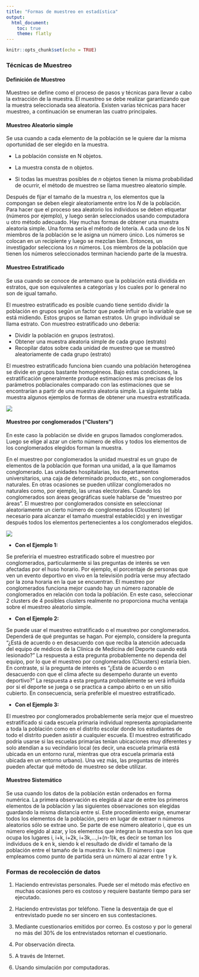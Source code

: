 ```yaml
---
title: "Formas de muestreo en estadística"
output:
  html_document:
    toc: true
    theme: flatly
---
```


```r
knitr::opts_chunk$set(echo = TRUE)
```

### Técnicas de Muestreo

#### Definición de Muestreo

Muestreo se define como el proceso de pasos y técnicas para llevar a cabo la extracción de la muestra. El muestreo se debe realizar garantizando que la muestra seleccionada sea aleatoria. Existen varias técnicas para hacer muestreo, a continuación se enumeran las cuatro principales.


#### Muestreo Aleatorio simple

Se usa cuando a cada elemento de la población se le quiere dar la misma oportunidad de ser elegido en la muestra.

* La población consiste en N objetos.

* La muestra consta de n objetos.

* Si todas las muestras posibles de $n$ objetos tienen la misma probabilidad de ocurrir, el método de muestreo se llama muestreo aleatorio simple.

Después de fijar el tamaño de la muestra $n$,  los elementos que la compongan se deben elegir aleatoriamente entre los $N$ de la población. Para hacer que el proceso sea aleatorio los individuos se deben etiquetar (números por ejemplo), y luego serán seleccionados usando computadora u otro método adecuado. Hay muchas formas de obtener una muestra aleatoria simple. Una forma sería el método de lotería. A cada uno de los N miembros de la población se le asigna un número único. Los números se colocan en un recipiente y luego se mezclan bien. Entonces, un investigador selecciona los $n$ números. Los miembros de la población que tienen los números seleccionados terminan haciendo parte de la muestra.

#### Muestreo Estratificado

Se usa cuando se conoce de antemano que la población está dividida en estratos, que son equivalentes a categorías y los cuales por lo general no son de igual tamaño.  

El muestreo estratificado es posible cuando tiene sentido dividir la población en grupos según un factor que puede influir en la variable que se está midiendo. Estos grupos se llaman estratos. Un grupo individual se llama estrato. Con muestreo estratificado uno debería:

* Dividir la población en grupos (estratos).
* Obtener una muestra aleatoria simple de cada grupo (estrato)
* Recopilar datos sobre cada unidad de muestreo que se muestreó aleatoriamente de cada grupo (estrato)

El muestreo estratificado funciona bien cuando una población heterogénea se divide en grupos bastante homogéneos. Bajo estas condiciones, la estratificación generalmente produce estimaciones más precisas de los parámetros poblacionales comparado con las estimaciones que se encontrarían a partir de una muestra aleatoria simple. La siguiente tabla muestra algunos ejemplos de formas de obtener una muestra estratificada.

![](estratos.png)





#### Muestreo por conglomerados (“Clusters”)

En este caso la población se divide en grupos llamados conglomerados. Luego se elige al azar un cierto número de ellos y todos los elementos de los conglomerados elegidos forman la muestra.

En el muestreo por conglomerados la unidad muestral es un grupo de elementos de la población que forman una unidad, a la que llamamos conglomerado. Las unidades hospitalarias,  los departamentos universitarios, una caja de determinado producto, etc., son conglomerados naturales. En otras ocasiones se pueden utilizar conglomerados no naturales como, por ejemplo, las urnas electorales. Cuando los conglomerados son áreas geográficas suele hablarse de "muestreo por áreas". El muestreo por conglomerados consiste en seleccionar aleatoriamente un cierto número
de conglomerados (Clousters) (el necesario para alcanzar el tamaño muestral establecido) y en investigar después todos los elementos pertenecientes a los conglomerados elegidos. 

![](clouster.png)


* **Con el Ejemplo 1:**

Se preferiría el muestreo estratificado sobre el muestreo por conglomerados, particularmente si las preguntas de interés se ven afectadas por el huso horario. Por ejemplo, el porcentaje de personas que ven un evento deportivo en vivo en la televisión podría verse muy afectado por la zona horaria en la que se encuentran. El muestreo por conglomerados funciona mejor cuando hay un número razonable de conglomerados en relación con toda la población. En este caso, seleccionar 2 clusters de 4 posibles clusters realmente no proporciona mucha ventaja sobre el muestreo aleatorio simple.

* **Con el Ejemplo 2:**

Se puede usar el muestreo estratificado o el muestreo por conglomerados. Dependerá de qué preguntas se hagan. Por ejemplo, considere la pregunta "¿Está de acuerdo o en desacuerdo con que reciba la atención adecuada del equipo de médicos de la Clínica de Medicina del Deporte cuando está lesionado?" La respuesta a esta pregunta probablemente no dependa del equipo, por lo que el muestreo por conglomerados (Clousters) estaría bien. En contraste, si la pregunta de interés es "¿Está de acuerdo o en desacuerdo con que el clima afecte su desempeño durante un evento deportivo?" La respuesta a esta pregunta probablemente se verá influida por si el deporte se juega o se practica a campo abirto o en un sitio cubierto. En consecuencia, sería preferible el muestreo estratificado.

* **Con el Ejemplo 3:**

El muestreo por conglomerados probablemente sería mejor que el muestreo estratificado si cada escuela primaria individual representa apropiadamente a toda la población como en el distrito escolar donde los estudiantes de todo el distrito pueden asistir a cualquier escuela. El muestreo estratificado podría usarse si las escuelas primarias tenían ubicaciones muy diferentes y solo atendían a su vecindario local (es decir, una escuela primaria está ubicada en un entorno rural, mientras que otra escuela primaria está ubicada en un entorno urbano). Una vez más, las preguntas de interés pueden afectar qué método de muestreo se debe utilizar.

#### Muestreo Sistemático

Se usa cuando los datos de la población están ordenados en forma numérica. La primera observación es elegida al azar de entre los primeros elementos de la población y las siguientes observaciones son elegidas guardando la misma distancia entre sí.  Este procedimiento exige, enumerar todos los elementos de la población, pero en lugar de extraer n números aleatorios sólo se extrae uno. Se parte de ese número aleatorio i, que es un número elegido al azar, y los elementos que integran la muestra son los que ocupa los lugares i, i+k, i+2k, i+3k,...,i+(n-1)k, es decir se toman los individuos de k en k, siendo k el resultado de dividir el tamaño de la población entre el tamaño de la muestra: k= N/n. El número i que empleamos como punto de partida será un número al azar entre 1 y k.

### Formas de recolección de datos

1. Haciendo entrevistas personales. Puede ser el método más efectivo en muchas ocasiones pero es costoso y requiere bastante tiempo para ser ejecutado.

2. Haciendo entrevistas por teléfono. Tiene la desventaja de que el entrevistado puede no ser sincero en sus contestaciones.

3. Mediante cuestionarios emitidos por correo. Es costoso y por lo general no más del 30% de los entrevistados retornan el cuestionario.

4. Por observación directa.

5. A través de  Internet.

6. Usando simulación por computadoras.

